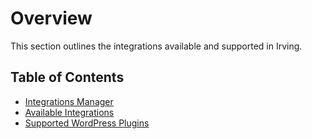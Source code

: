 <Meta title="Integrations/Overview" />

# Overview
This section outlines the integrations available and supported in Irving.

## Table of Contents
* [Integrations Manager](?path=/docs/integrations-integrations-manager--page)
* [Available Integrations](?path=/docs/integrations-available-integrations--page)
* [Supported WordPress Plugins](?path=/docs/integrations-supported-wordpress-plugins--page)
